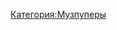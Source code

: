 {{Инфобокс для пуперов
|title2=DBmain
|image3=[[Файл:DBmain.jpg|thumb]]
|другие_ники=BENIZ2231, DBalt
|сферы_творчества=RYTPMV
|год_начала=2014 год
|image4=
|имя_фамилия=Денис Боярчук
|дата_рождения=
|место_проживания=
|ссылки=
*[https://www.youtube.com/user/DENISBUCZHACK YouTube]
*[https://www.youtube.com/channel/UCHBmx-PHTbZobErHbTbApHA Альт. канал]
*[https://vk.com/russkiypoopforever Страница ВК]
}}
[[Категория:Музпуперы]]